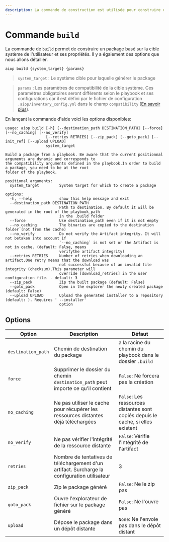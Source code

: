 ```yaml
---
description: La commande de construction est utilisée pour construire un package en fonction de la cible système et des propriétés de l'utilisateur.
---
```


# Commande `build`

La commande de `build` permet de construire un package basé sur la cible système de l'utilisateur et ses propriétés. Il y a également des options que nous allons détailler.

```bash
aiop build {system_target} {params}
```
> `system_target` : Le système cible pour laquelle générer le package

> `params` : Les paramètres de compatibilité de la cible système. Ces paramètres obligatoires seront différents selon le playbook et ses configurations car il est défini par le fichier de configuration `.aiop/inventory_config.yml` dans le champ `compatibility` ([En savoir plus](/docs/configurations/inventory)).

En lançant la commande d'aide voici les options disponibles:

```ansi
usage: aiop build [-h] [--destination_path DESTINATION_PATH] [--force] [--no_caching] [--no_verify]
                  [--retries RETRIES] [--zip_pack] [--goto_pack] [--init_ref] [--upload UPLOAD]
                  system_target

Build a package from a playbook. Be aware that the current positionnal arguments are dynamic and corresponds to
the compatibility arguments defined in the playbook.In order to build a package, you need to be at the root
folder of the playbook.

positional arguments:
  system_target         System target for which to create a package

options:
  -h, --help            show this help message and exit
  --destination_path DESTINATION_PATH
                        Path to destination. By default it will be generated in the root of the playbook_path
                        in the .build folder
  --force               Use destination_path even if it is not empty
  --no_caching          The binaries are copied to the destination folder (not from the cache)
  --no_verify           Do not verify the Artifact integrity. It will not betaken into account if
                        `--no_caching` is not set or the Artifact is not in cache. (default: False, means
                        verifythe artifact integrity)
  --retries RETRIES     Number of retries when downloading an artifact.One retry means that the download was
                        not successful because of an invalid file integrity (checksum).This parameter will
                        override [download_retries] in the user configuration file. - default: 3
  --zip_pack            Zip the built package (default: False)
  --goto_pack           Open in the explorer the newly created package (default: False)
  --upload UPLOAD       Upload the generated installer to a repository (default: ). Requires ' --installer'
                        option
```

## Options

| Option | Description | Défaut |
| --- | --- | --- |
| `destination_path` | Chemin de destination du package | a la racine du chemin du playbook dans le dossier `.build` |
| `force` | Supprimer le dossier du chemin `destination_path` peut importe ce qu'il contient | `False`: Ne forcera pas la création |
| `no_caching` | Ne pas utiliser le cache pour récupérer les ressources distantes déjà téléchargées | `False`: Les ressources distantes sont copiés depuis le cache, si elles existent |
| `no_verify` | Ne pas vérifier l'intégrité de la ressource distante| `False`: Vérifie l'intégrité de l'artifact |
| `retries` | Nombre de tentatives de téléchargement d'un artifact. Surcharge la configuration utilisateur | 3 |
| `zip_pack` | Zip le package généré | `False`: Ne le zip pas |
| `goto_pack` | Ouvre l'explorateur de fichier sur le package généré | `False`: Ne l'ouvre pas |
| `upload` | Dépose le package dans un dépôt distante | `None`: Ne l'envoie pas dans le dépôt distant |